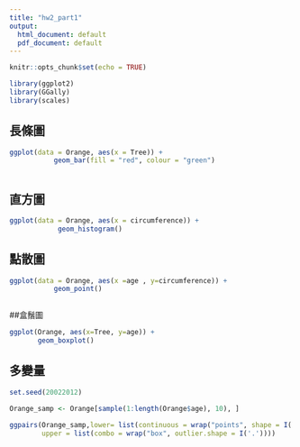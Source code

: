 ```yaml
---
title: "hw2_part1"
output:
  html_document: default
  pdf_document: default
---
```


```r
knitr::opts_chunk$set(echo = TRUE)
```



```r
library(ggplot2)
library(GGally)
library(scales)


```




##  長條圖



```r
ggplot(data = Orange, aes(x = Tree)) +
           geom_bar(fill = "red", colour = "green")  
               

```





## 直方圖



```r
ggplot(data = Orange, aes(x = circumference)) +
            geom_histogram()  
```


## 點散圖



```r
ggplot(data = Orange, aes(x =age , y=circumference)) +
           geom_point()  



```





##盒鬚圖



```r
ggplot(Orange, aes(x=Tree, y=age)) +
       geom_boxplot()  


```


## 多變量

```r

set.seed(20022012)

Orange_samp <- Orange[sample(1:length(Orange$age), 10), ]

ggpairs(Orange_samp,lower= list(continuous = wrap("points", shape = I('.'))),
        upper = list(combo = wrap("box", outlier.shape = I('.'))))





```








